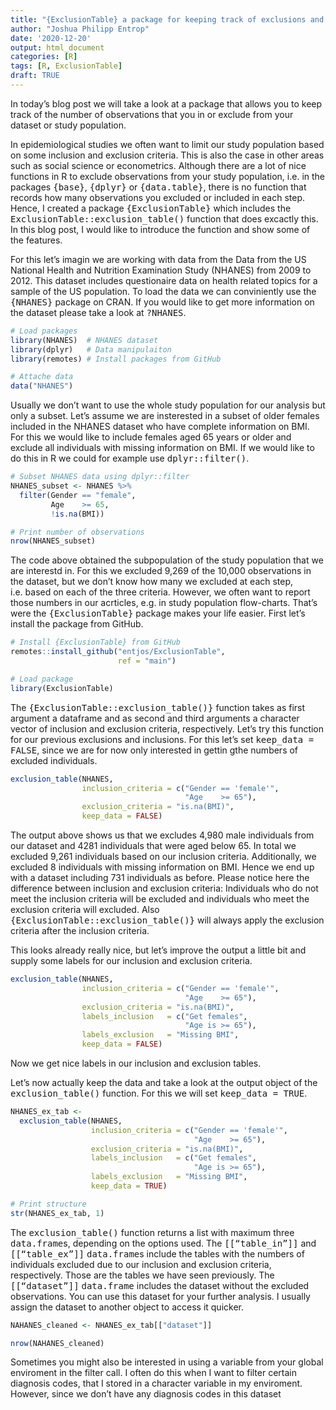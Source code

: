 ```yaml
---
title: "{ExclusionTable} a package for keeping track of exclusions and inclusions"
author: "Joshua Philipp Entrop"
date: '2020-12-20'
output: html_document
categories: [R]
tags: [R, ExclusionTable]
draft: TRUE
---
```


In today's blog post we will take a look at a package that allows you to keep track of the number of observations that you in or exclude from your dataset or study population.

In epidemiological studies we often want to limit our study population based on some inclusion and exclusion criteria. This is also the case in other areas such as social science or econometrics. Although there are a lot of nice functions in R to exclude observations from your study population, i.e. in the packages <TT>{base}</TT>, <TT>{dplyr}</TT> or <TT>{data.table}</TT>, there is no function that records how many observations you excluded or included in each step. Hence, I created a package <TT>{ExclusionTable}</TT> which includes the <TT>ExclusionTable::exclusion_table()</TT> function that does excactly this. In this blog post, I would like to introduce the function and show some of the features.

For this let's imagin we are working with data from the Data from the US National Health and Nutrition Examination Study (NHANES) from 2009 to 2012. This dataset includes questionaire data on health related topics for a sample of the US population. To load the data we can conviniently use the <TT>{NHANES}</TT> package on CRAN. If you would like to get more information on the dataset please take a look at <TT>?NHANES</TT>.

```r
# Load packages
library(NHANES)  # NHANES dataset
library(dplyr)   # Data manipulaiton
library(remotes) # Install packages from GitHub

# Attache data
data("NHANES")
```
Usually we don't want to use the whole study population for our analysis but only a subset. Let's assume we are insterested in a subset of older females included in the NHANES dataset who have complete information on BMI. For this we would like to include females aged 65 years or older and exclude all individuals with missing information on BMI. If we would like to do this in R we could for example use <TT>dplyr::filter()</TT>.

```r
# Subset NHANES data using dplyr::filter
NHANES_subset <- NHANES %>% 
  filter(Gender == "female",
         Age    >= 65,
         !is.na(BMI))

# Print number of observations
nrow(NHANES_subset)
```

The code above obtained the subpopulation of the study population that we are interestd in. For this we excluded 9,269 of the 10,000 observations in the dataset, but we don't know how many we excluded at each step, i.e. based on each of the three criteria. However, we often want to report those numbers in our acrticles, e.g. in study population flow-charts. That's were the <TT>{ExclusionTable}</TT> package makes your life easier. First let's install the package from GitHub.

```r
# Install {ExclusionTable} from GitHub
remotes::install_github("entjos/ExclusionTable",
                        ref = "main")

# Load package
library(ExclusionTable)
```

The <TT>{ExclusionTable::exclusion_table()}</TT> function takes as first argument a dataframe and as second and third arguments a character vector of inclusion and exclusion criteria, respectively. Let's try this function for our previous exclusions and inclusions. For this let's set <TT>keep_data = FALSE</TT>, since we are for now only interested in gettin gthe numbers of excluded individuals.

```r
exclusion_table(NHANES,
                inclusion_criteria = c("Gender == 'female'",
                                       "Age    >= 65"),
                exclusion_criteria = "is.na(BMI)",
                keep_data = FALSE)
```
The output above shows us that we excludes 4,980 male individuals from our dataset and 4281 individuals that were aged below 65. In total we excluded 9,261 individuals based on our inclusion criteria. Additionally, we excluded 8 individuals with missing information on BMI. Hence we end up with a dataset including 731 individuals as before. Please notice here the difference between inclusion and exclusion criteria: Individuals who do not meet the inclusion criteria will be excluded and individuals who meet the exclusion criteria will excluded. Also <TT>{ExclusionTable::exclusion_table()}</TT> will always apply the exclusion criteria after the inclusion criteria.

This looks already really nice, but let's improve the output a little bit and supply some labels for our inclusion and exclusion criteria.

```r
exclusion_table(NHANES,
                inclusion_criteria = c("Gender == 'female'",
                                       "Age    >= 65"),
                exclusion_criteria = "is.na(BMI)",
                labels_inclusion   = c("Get females",
                                       "Age is >= 65"),
                labels_exclusion   = "Missing BMI",
                keep_data = FALSE)
```
Now we get nice labels in our inclusion and exclusion tables. 

Let's now actually keep the data and take a look at the output object of the <TT>exclusion_table()</TT> function. For this we will set <TT>keep_data = TRUE</TT>.

```r
NHANES_ex_tab <- 
  exclusion_table(NHANES,
                  inclusion_criteria = c("Gender == 'female'",
                                         "Age    >= 65"),
                  exclusion_criteria = "is.na(BMI)",
                  labels_inclusion   = c("Get females",
                                         "Age is >= 65"),
                  labels_exclusion   = "Missing BMI",
                  keep_data = TRUE)

# Print structure
str(NHANES_ex_tab, 1)
```

The <TT>exclusion_table()</TT> function returns a list with maximum three <TT>data.frame</TT>s, depending on the options used. The <TT>[["table_in"]]</TT> and <TT>[["table_ex"]]</TT> <TT>data.frame</TT>s include the tables with the numbers of individuals excluded due to our inclusion and exclusion criteria, respectively. Those are the tables we have seen previously. The <TT>[["dataset"]]</TT> <TT>data.frame</TT> includes the dataset without the excluded observations. You can use this dataset for your further analysis. I usually assign the dataset to another object to access it quicker.

```r
NAHANES_cleaned <- NHANES_ex_tab[["dataset"]]

nrow(NAHANES_cleaned)
```

Sometimes you might also be interested in using a variable from your global enviroment in the filter call. I often do this when I want to filter certain diagnosis codes, that I stored in a character variable in my enviroment. However, since we don't have any diagnosis codes in this dataset
